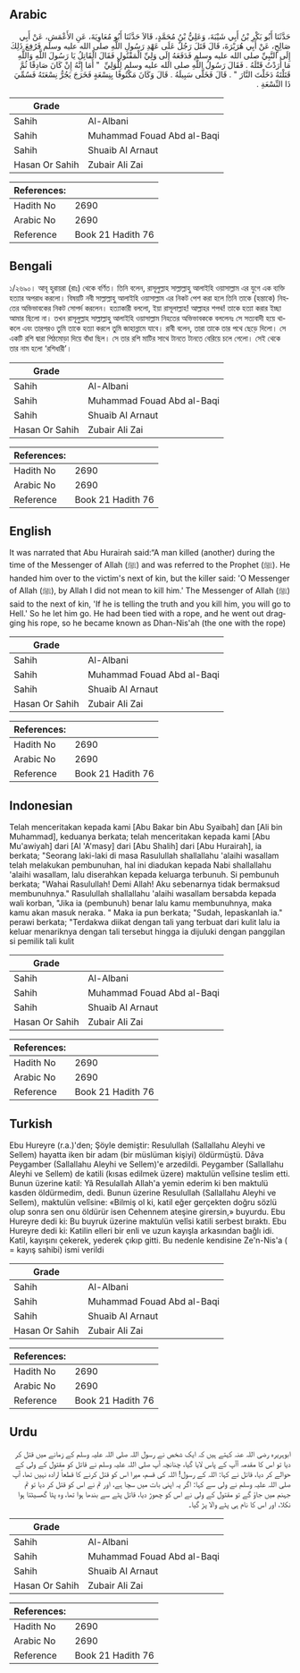 ## Arabic


<div dir="rtl" lang="ar" style={{fontSize:'larger',backgroundColor:'#f8f9fa',padding:20}}>
حَدَّثَنَا أَبُو بَكْرِ بْنُ أَبِي شَيْبَةَ، وَعَلِيُّ بْنُ مُحَمَّدٍ، قَالاَ حَدَّثَنَا أَبُو مُعَاوِيَةَ، عَنِ الأَعْمَشِ، عَنْ أَبِي صَالِحٍ، عَنْ أَبِي هُرَيْرَةَ، قَالَ قَتَلَ رَجُلٌ عَلَى عَهْدِ رَسُولِ اللَّهِ صلى الله عليه وسلم فَرُفِعَ ذَلِكَ إِلَى النَّبِيِّ صلى الله عليه وسلم فَدَفَعَهُ إِلَى وَلِيِّ الْمَقْتُولِ فَقَالَ الْقَاتِلُ يَا رَسُولَ اللَّهِ وَاللَّهِ مَا أَرَدْتُ قَتْلَهُ ‏.‏ فَقَالَ رَسُولُ اللَّهِ صلى الله عليه وسلم لِلْوَلِيِّ ‏ "‏ أَمَا إِنَّهُ إِنْ كَانَ صَادِقًا ثُمَّ قَتَلْتَهُ دَخَلْتَ النَّارَ ‏"‏ ‏.‏ قَالَ فَخَلَّى سَبِيلَهُ ‏.‏ قَالَ وَكَانَ مَكْتُوفًا بِنِسْعَةٍ فَخَرَجَ يَجُرُّ نِسْعَتَهُ فَسُمِّيَ ذَا النِّسْعَةِ ‏.‏
</div>
<div style={{backgroundColor:'#f8f9fa',padding:20, marginBottom: 10}}><table> <thead> <tr> <th>Grade</th> <th></th> </tr> </thead> <tbody> <tr><td>Sahih</td><td>Al-Albani</td></tr><tr><td>Sahih</td><td>Muhammad Fouad Abd al-Baqi</td></tr><tr><td>Sahih</td><td>Shuaib Al Arnaut</td></tr><tr><td>Hasan Or Sahih</td><td>Zubair Ali Zai</td></tr></tbody></table><table> <thead> <tr> <th>References:</th> <th></th> </tr> </thead> <tbody><tr><td>Hadith No</td><td>2690</td></tr><tr><td>Arabic No</td><td>2690</td></tr><tr><td>Reference</td><td>Book 21 Hadith 76</td></tr></tbody></table></div>

## Bengali


<div dir="ltr" lang="bn" style={{fontSize:'larger',backgroundColor:'#f8f9fa',padding:20}}>
১/২৬৯০। আবূ হুরায়রা (রাঃ) থেকে বর্ণিত। তিনি বলেন, রাসূলুল্লাহ সাল্লাল্লাহু আলাইহি ওয়াসাল্লাম এর যুগে এক ব্যক্তি হত্যার অপরাধ করলো। বিষয়টি নবী সাল্লাল্লাহু আলাইহি ওয়াসাল্লাম এর নিকট পেশ করা হলে তিনি তাকে (হন্তাকে) নিহতের অভিভাবকের নিকট সোপর্দ করলেন। হত্যাকারী বললো, ইয়া রাসূলাল্লাহ! আল্লাহর শপথ! তাকে হত্যা করার ইচ্ছা আমার ছিলো না। তখন রাসূলুল্লাহ সাল্লাল্লাহু আলাইহি ওয়াসাল্লাম নিহতের অভিভাবককে বললেনঃ সে সত্যবাদী হয়ে থাকলে এবং তারপরও তুমি তাকে হত্যা করলে তুমি জাহান্নামে যাবে। রাবী বলেন, তারা তাকে তার পথে ছেড়ে দিলো। সে একটি রশি দ্বারা পিঠমোড়া দিয়ে বাঁধা ছিল। সে তার রশি মাটির সাথে টানতে টানতে বেরিয়ে চলে গেলো। সেই থেকে তার নাম হলো ‘রশিধারী’।
</div>
<div style={{backgroundColor:'#f8f9fa',padding:20, marginBottom: 10}}><table> <thead> <tr> <th>Grade</th> <th></th> </tr> </thead> <tbody> <tr><td>Sahih</td><td>Al-Albani</td></tr><tr><td>Sahih</td><td>Muhammad Fouad Abd al-Baqi</td></tr><tr><td>Sahih</td><td>Shuaib Al Arnaut</td></tr><tr><td>Hasan Or Sahih</td><td>Zubair Ali Zai</td></tr></tbody></table><table> <thead> <tr> <th>References:</th> <th></th> </tr> </thead> <tbody><tr><td>Hadith No</td><td>2690</td></tr><tr><td>Arabic No</td><td>2690</td></tr><tr><td>Reference</td><td>Book 21 Hadith 76</td></tr></tbody></table></div>

## English


<div dir="ltr" lang="en" style={{fontSize:'larger',backgroundColor:'#f8f9fa',padding:20}}>
It was narrated that Abu Hurairah said:“A man killed (another) during the time of the Messenger of Allah (ﷺ) and was referred to the Prophet (ﷺ). He handed him over to the victim's next of kin, but the killer said: 'O Messenger of Allah (ﷺ), by Allah I did not mean to kill him.' The Messenger of Allah (ﷺ) said to the next of kin, 'If he is telling the truth and you kill him, you will go to Hell.' So he let him go. He had been tied with a rope, and he went out dragging his rope, so he became known as Dhan-Nis'ah (the one with the rope)
</div>
<div style={{backgroundColor:'#f8f9fa',padding:20, marginBottom: 10}}><table> <thead> <tr> <th>Grade</th> <th></th> </tr> </thead> <tbody> <tr><td>Sahih</td><td>Al-Albani</td></tr><tr><td>Sahih</td><td>Muhammad Fouad Abd al-Baqi</td></tr><tr><td>Sahih</td><td>Shuaib Al Arnaut</td></tr><tr><td>Hasan Or Sahih</td><td>Zubair Ali Zai</td></tr></tbody></table><table> <thead> <tr> <th>References:</th> <th></th> </tr> </thead> <tbody><tr><td>Hadith No</td><td>2690</td></tr><tr><td>Arabic No</td><td>2690</td></tr><tr><td>Reference</td><td>Book 21 Hadith 76</td></tr></tbody></table></div>

## Indonesian


<div dir="ltr" lang="id" style={{fontSize:'larger',backgroundColor:'#f8f9fa',padding:20}}>
Telah menceritakan kepada kami [Abu Bakar bin Abu Syaibah] dan [Ali bin Muhammad], keduanya berkata; telah menceritakan kepada kami [Abu Mu'awiyah] dari [Al 'A'masy] dari [Abu Shalih] dari [Abu Hurairah], ia berkata; "Seorang laki-laki di masa Rasulullah shallallahu 'alaihi wasallam telah melakukan pembunuhan, hal ini diadukan kepada Nabi shallallahu 'alaihi wasallam, lalu diserahkan kepada keluarga terbunuh. Si pembunuh berkata; "Wahai Rasulullah! Demi Allah! Aku sebenarnya tidak bermaksud membunuhnya." Rasulullah shallallahu 'alaihi wasallam bersabda kepada wali korban, "Jika ia (pembunuh) benar lalu kamu membunuhnya, maka kamu akan masuk neraka. " Maka ia pun berkata; "Sudah, lepaskanlah ia." perawi berkata; "Terdakwa diikat dengan tali yang terbuat dari kulit lalu ia keluar menariknya dengan tali tersebut hingga ia dijuluki dengan panggilan si pemilik tali kulit
</div>
<div style={{backgroundColor:'#f8f9fa',padding:20, marginBottom: 10}}><table> <thead> <tr> <th>Grade</th> <th></th> </tr> </thead> <tbody> <tr><td>Sahih</td><td>Al-Albani</td></tr><tr><td>Sahih</td><td>Muhammad Fouad Abd al-Baqi</td></tr><tr><td>Sahih</td><td>Shuaib Al Arnaut</td></tr><tr><td>Hasan Or Sahih</td><td>Zubair Ali Zai</td></tr></tbody></table><table> <thead> <tr> <th>References:</th> <th></th> </tr> </thead> <tbody><tr><td>Hadith No</td><td>2690</td></tr><tr><td>Arabic No</td><td>2690</td></tr><tr><td>Reference</td><td>Book 21 Hadith 76</td></tr></tbody></table></div>

## Turkish


<div dir="ltr" lang="tr" style={{fontSize:'larger',backgroundColor:'#f8f9fa',padding:20}}>
Ebu Hureyre (r.a.)'den; Şöyle demiştir: Resulullah (Sallallahu Aleyhi ve Sellem) hayatta iken bir adam (bir müslüman kişiyi) öldürmüştü. Dâva Peygamber (Sallallahu Aleyhi ve Sellem)'e arzedildi. Peygamber (Sallallahu Aleyhi ve Sellem) de katili (kısas edilmek üzere) maktulün velîsine teslim etti. Bunun üzerine katil: Yâ Resulallah Allah'a yemin ederim ki ben maktulü kasden öldürmedim, dedi. Bunun üzerine Resulullah (Sallallahu Aleyhi ve Sellem), maktulün velîsine: «Bilmiş ol ki, katil eğer gerçekten doğru sözlü olup sonra sen onu öldürür isen Cehennem ateşine girersin,» buyurdu. Ebu Hureyre dedi ki: Bu buyruk üzerine maktulün velîsi katili serbest bıraktı. Ebu Hureyre dedi ki: Katilin elleri bir enli ve uzun kayışla arkasından bağlı idi. Katil, kayışını çekerek, yederek çıkıp gitti. Bu nedenle kendisine Ze'n-Nis'a ( = kayış sahibi) ismi verildi
</div>
<div style={{backgroundColor:'#f8f9fa',padding:20, marginBottom: 10}}><table> <thead> <tr> <th>Grade</th> <th></th> </tr> </thead> <tbody> <tr><td>Sahih</td><td>Al-Albani</td></tr><tr><td>Sahih</td><td>Muhammad Fouad Abd al-Baqi</td></tr><tr><td>Sahih</td><td>Shuaib Al Arnaut</td></tr><tr><td>Hasan Or Sahih</td><td>Zubair Ali Zai</td></tr></tbody></table><table> <thead> <tr> <th>References:</th> <th></th> </tr> </thead> <tbody><tr><td>Hadith No</td><td>2690</td></tr><tr><td>Arabic No</td><td>2690</td></tr><tr><td>Reference</td><td>Book 21 Hadith 76</td></tr></tbody></table></div>

## Urdu


<div dir="rtl" lang="ur" style={{fontSize:'larger',backgroundColor:'#f8f9fa',padding:20}}>
ابوہریرہ رضی اللہ عنہ کہتے ہیں کہ ایک شخص نے رسول اللہ صلی اللہ علیہ وسلم کے زمانے میں قتل کر دیا تو اس کا مقدمہ آآپ کے پاس لایا گیا، چنانچہ آپ صلی اللہ علیہ وسلم نے قاتل کو مقتول کے ولی کے حوالے کر دیا، قاتل نے کہا: اللہ کے رسول! اللہ کی قسم، میرا اس کو قتل کرنے کا قطعاً ارادہ نہیں تھا، آپ صلی اللہ علیہ وسلم نے ولی سے کہا: اگر یہ اپنی بات میں سچا ہے، اور تم نے اس کو قتل کر دیا تو تم جہنم میں جاؤ گے تو مقتول کے ولی نے اس کو چھوڑ دیا، قاتل پٹے سے بندھا ہوا تھا، وہ پٹا گھسیٹتا ہوا نکلا، اور اس کا نام ہی پٹے والا پڑ گیا۔
</div>
<div style={{backgroundColor:'#f8f9fa',padding:20, marginBottom: 10}}><table> <thead> <tr> <th>Grade</th> <th></th> </tr> </thead> <tbody> <tr><td>Sahih</td><td>Al-Albani</td></tr><tr><td>Sahih</td><td>Muhammad Fouad Abd al-Baqi</td></tr><tr><td>Sahih</td><td>Shuaib Al Arnaut</td></tr><tr><td>Hasan Or Sahih</td><td>Zubair Ali Zai</td></tr></tbody></table><table> <thead> <tr> <th>References:</th> <th></th> </tr> </thead> <tbody><tr><td>Hadith No</td><td>2690</td></tr><tr><td>Arabic No</td><td>2690</td></tr><tr><td>Reference</td><td>Book 21 Hadith 76</td></tr></tbody></table></div>